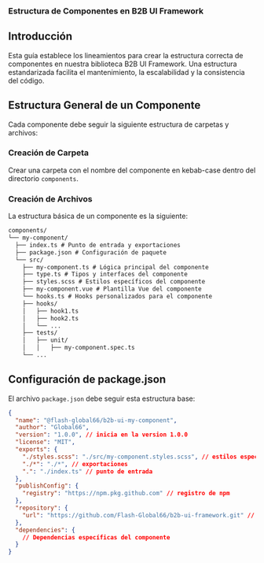 
<Meta title="Concept/Guide/Estructura de Componentes" />

### Estructura de Componentes en B2B UI Framework

## Introducción

Esta guía establece los lineamientos para crear la estructura correcta de componentes en nuestra biblioteca B2B UI Framework. Una estructura estandarizada facilita el mantenimiento, la escalabilidad y la consistencia del código.

## Estructura General de un Componente

Cada componente debe seguir la siguiente estructura de carpetas y archivos:

### Creación de Carpeta

Crear una carpeta con el nombre del componente en kebab-case dentro del directorio `components`.

### Creación de Archivos

La estructura básica de un componente es la siguiente:

```txt
components/ 
└── my-component/
  ├── index.ts # Punto de entrada y exportaciones 
  ├── package.json # Configuración de paquete
  └── src/
    ├── my-component.ts # Lógica principal del componente
    ├── type.ts # Tipos y interfaces del componente
    ├── styles.scss # Estilos específicos del componente 
    ├── my-component.vue # Plantilla Vue del componente 
    └── hooks.ts # Hooks personalizados para el componente
    ├── hooks/
    │   ├── hook1.ts
    │   ├── hook2.ts
    │   └── ...
    ├── tests/
    │   ├── unit/
    │   │   ├── my-component.spec.ts
    └── ...
```
## Configuración de package.json

El archivo `package.json` debe seguir esta estructura base:

```json
{
  "name": "@flash-global66/b2b-ui-my-component",
  "author": "Global66",
  "version": "1.0.0", // inicia en la version 1.0.0
  "license": "MIT",
  "exports": {
    "./styles.scss": "./src/my-component.styles.scss", // estilos específicos del componente
    "./*": "./*", // exportaciones
    ".": "./index.ts" // punto de entrada
  },
  "publishConfig": {
    "registry": "https://npm.pkg.github.com" // registro de npm
  },
  "repository": {
    "url": "https://github.com/Flash-Global66/b2b-ui-framework.git" // url del repositorio
  },
  "dependencies": {
    // Dependencias específicas del componente
  }
}
```

